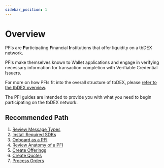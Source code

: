 ```yaml
---
sidebar_position: 1
---
```


# Overview

PFIs are **P**articipating **F**inancial **I**nstitutions that offer liquidity on a tbDEX network. 

PFIs make themselves known to Wallet applications and engage in verifying  necessary information for transaction completion with Verifiable Credential Issuers. 

For more on how PFIs fit into the overall structure of tbDEX, please [refer to the tbDEX overview](docs/tbdex/#messages).

The PFI guides are intended to provide you with what you need to begin participating on the tbDEX network.

## Recommended Path

1. [Review Message Types](/docs/tbdex/pfi/message-types)
2. [Install Required SDKs](/docs/tbdex/pfi/required-sdks)
3. [Onboard as a PFI](/docs/tbdex/pfi/onboarding)
4. [Review Anatomy of a PFI](/docs/tbdex/pfi/anatomy-of-a-pfi)
5. [Create Offerings](/docs/tbdex/pfi/creating-offerings)
6. [Create Quotes](/docs/tbdex/pfi/creating-quotes)
7. [Process Orders](/docs/tbdex/pfi/processing-orders)
